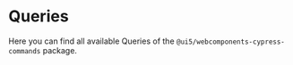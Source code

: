 
<Meta title="Queries" />

# Queries

Here you can find all available Queries of the `@ui5/webcomponents-cypress-commands` package.

<CommandsAndQueries api={API.children[2].children[0].children[0].children} />

<Footer />
